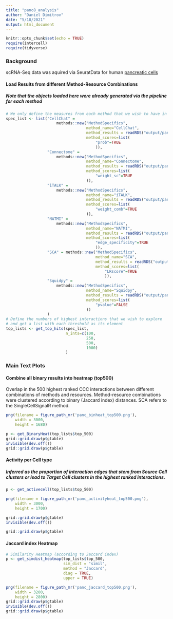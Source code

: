 ```yaml
---
title: "panc8_analysis"
author: "Daniel Dimitrov"
date: "5/18/2021"
output: html_document
---
```


```r
knitr::opts_chunk$set(echo = TRUE)
require(intercell)
require(tidyverse)
```

### Background
scRNA-Seq data was aquired via SeuratData for human [pancreatic cells](https://www.nature.com/articles/nbt.4096)
   
   
#### Load Results from different Method-Resource Combinations
##### Note that the objects loaded here were already generated via the pipeline for each method
```r

# We only define the measures from each method that we wish to have in our analysis
spec_list <- list("CellChat" =
                      methods::new("MethodSpecifics",
                                   method_name="CellChat",
                                   method_results = readRDS("output/panc8_res/cellchat_results.rds"),
                                   method_scores=list(
                                       "prob"=TRUE
                                       )),
                  "Connectome" =
                      methods::new("MethodSpecifics",
                                   method_name="Connectome",
                                   method_results = readRDS("output/panc8_res/conn_results.rds"),
                                   method_scores=list(
                                       "weight_sc"=TRUE
                                   )),
                  "iTALK" =
                      methods::new("MethodSpecifics",
                                   method_name="iTALK",
                                   method_results = readRDS("output/panc8_res/italk_results.rds"),
                                   method_scores=list(
                                       "weight_comb"=TRUE
                                   )),
                  "NATMI" =
                      methods::new("MethodSpecifics",
                                   method_name="NATMI",
                                   method_results = readRDS("output/panc8_res/natmi_results.rds"),
                                   method_scores=list(
                                       "edge_specificity"=TRUE
                                       )),
                  "SCA" = methods::new("MethodSpecifics",
                                       method_name="SCA",
                                       method_results = readRDS("output/panc8_res/sca_results.rds"),
                                       method_scores=list(
                                           "LRscore"=TRUE
                                           )),
                  "Squidpy" =
                      methods::new("MethodSpecifics",
                                   method_name="Squidpy",
                                   method_results = readRDS("output/panc8_res/squidpy_results.rds"),
                                   method_scores=list(
                                       "pvalue"=FALSE
                                   ))
                  )
# Define the numbers of highest interactions that we wish to explore
# and get a list with each threshold as its element
top_lists <- get_top_hits(spec_list,
                          n_ints=c(100,
                                   250,
                                   500,
                                   1000)
                          )
```


### Main Text Plots
#### Combine all binary results into heatmap (top500)
Overlap in the 500 highest ranked CCC interactions between different combinations
of methods and resources. Method-resource combinations were clustered according 
to binary (Jaccard index) distances. SCA refers to the SingleCellSignalR method.
```r

png(filename = figure_path_mr('panc_binheat_top500.png'),
    width = 3000,
    height = 1680)

p <- get_BinaryHeat(top_lists$top_500)
grid::grid.draw(p$gtable)
invisible(dev.off())
grid::grid.draw(p$gtable)
```
   
   
  
#### Activity per Cell type
##### Inferred as the proportion of interaction edges that stem from Source Cell clusters or lead to Target Cell clusters in the highest ranked interactions. 
```r
p <- get_activecell(top_lists$top_500)

png(filename = figure_path_mr('panc_activityheat_top500.png'),
    width = 3000,
    height = 1700)

grid::grid.draw(p$gtable)
invisible(dev.off())

grid::grid.draw(p$gtable)
```
   
   
   
#### Jaccard index Heatmap
```r
# Similarity Heatmap (according to Jaccard index)
p <- get_simdist_heatmap(top_lists$top_500,
                         sim_dist = "simil",
                         method = "Jaccard",
                         diag = TRUE,
                         upper = TRUE)

png(filename = figure_path_mr('panc_jaccard_top500.png'),
    width = 3200,
    height = 2800)
grid::grid.draw(p$gtable)
invisible(dev.off())
grid::grid.draw(p$gtable)
```
